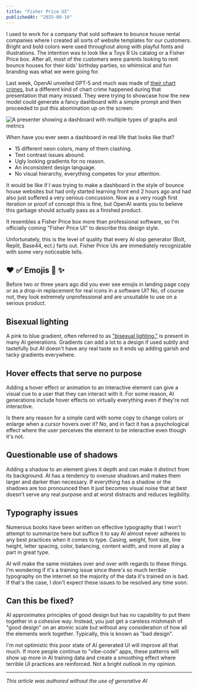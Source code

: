 ```yaml
---
title: "Fisher Price UI"
publishedAt: "2025-08-16"
---
```



I used to work for a company that sold software to bounce house rental companies where I created all sorts of website templates for our customers. Bright and bold colors were used throughout along with playful fonts and illustrations. The intention was to look like a Toys R Us catalog or a Fisher Price box. After all, most of the customers were parents looking to rent bounce houses for their kids' birthday parties, so whimsical and fun branding was what we were going for.

Last week, OpenAI unveiled GPT-5 and much was made of [their chart crimes](https://www.theverge.com/news/756444/openai-gpt-5-vibe-graphing-chart-crime), but a different kind of chart crime happened during that presentation that many missed. They were trying to showcase how the new model could generate a fancy dashboard with a simple prompt and then proceeded to put this abomination up on the screen:

![A presenter showing a dashboard with multiple types of graphs and metrics](/openai-dashboard.png)

When have you ever seen a dashboard in real life that looks like that?

- 15 different neon colors, many of them clashing.
- Text contrast issues abound.
- Ugly looking gradients for no reason.
- An inconsistent design language.
- No visual hierarchy, everything competes for your attention.

It would be like if I was trying to make a dashboard in the style of bounce house websites but had only started learning front end 2 hours ago and had also just suffered a very serious concussion. Now as a very rough first iteration or proof of concept this is fine, but OpenAI wants you to believe this garbage should actually pass as a finished product.

It resembles a Fisher Price box more than professional software, so I'm officially coining "Fisher Price UI" to describe this design style.

Unfortunately, this is the level of quality that every AI slop generator (Bolt, Replit, Base44, ect.) farts out. Fisher Price UIs are immediately recognizable with some very noticeable tells.

## ❤️ ✅ Emojis 🥳 ✨

Before two or three years ago did you ever see emojis in landing page copy or as a drop-in replacement for real icons in a software UI? No, of course not, they look extremely unprofessional and are unsuitable to use on a serious product.

## Bisexual lighting

<div className="w-full h-64 bg-gradient-to-br from-pink-700 to-blue-700" />

A pink to blue gradient, often referred to as ["bisexual lighting,"](https://en.wikipedia.org/wiki/Bisexual_lighting) is present in many AI generations. Gradients can add a lot to a design if used subtly and tastefully but AI doesn't have any real taste so it ends up adding garish and tacky gradients everywhere.

## Hover effects that serve no purpose

Adding a hover effect or animation to an interactive element can give a visual cue to a user that they can interact with it. For some reason, AI generations include hover effects on virtually everything even if they're not interactive.

Is there any reason for a simple card with some copy to change colors or enlarge when a cursor hovers over it? No, and in fact it has a psychological effect where the user perceives the element to be interactive even though it's not.

## Questionable use of shadows

Adding a shadow to an element gives it depth and can make it distinct from its background. AI has a tendency to overuse shadows and makes them larger and darker than necessary. If everything has a shadow or the shadows are too pronounced then it just becomes visual noise that at best doesn't serve any real purpose and at worst distracts and reduces legibility.

## Typography issues

Numerous books have been written on effective typography that I won't attempt to summarize here but suffice it to say AI almost never adheres to any best practices when it comes to type. Casing, weight, font size, line height, letter spacing, color, balancing, content width, and more all play a part in great type.

AI will make the same mistakes over and over with regards to these things. I'm wondering if it's a training issue since there's so much terrible typography on the internet so the majority of the data it's trained on is bad. If that's the case, I don't expect these issues to be resolved any time soon.

## Can this be fixed?

AI approximates principles of good design but has no capability to put them together in a cohesive way. Instead, you just get a careless mishmash of "good design" on an atomic scale but without any consideration of how all the elements work together. Typically, this is known as "bad design".

I'm not optimistic this poor state of AI generated UI will improve all that much. If more people continue to "vibe-code" apps, these patterns will show up more in AI training data and create a smoothing effect where terrible UI practices are reinforced. Not a bright outlook in my opinion.

---

_This article was authored without the use of generative AI_
